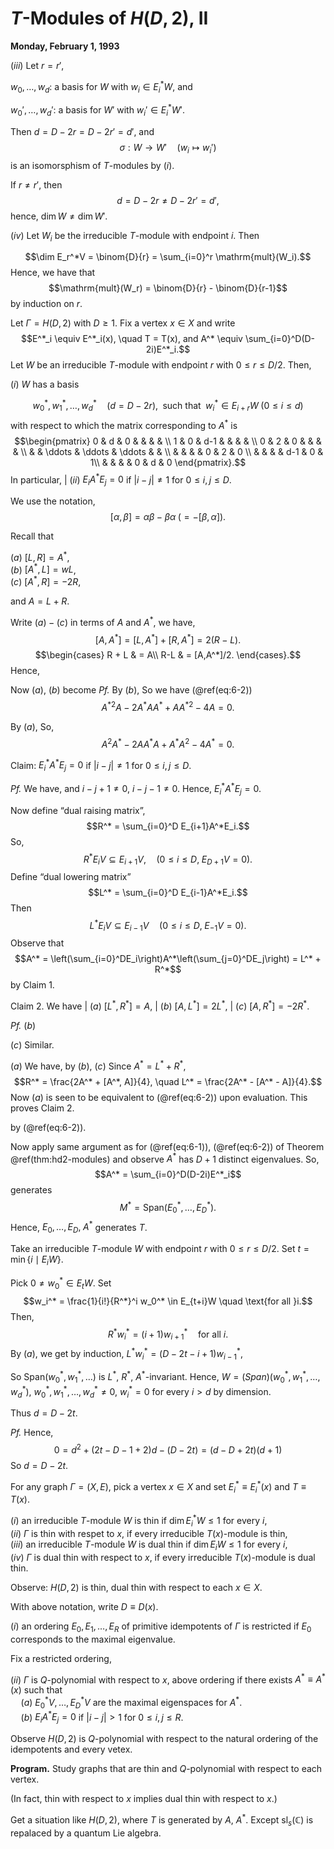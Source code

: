 # $T$-Modules of $H(D,2)$, II {#lec6}
**Monday, February 1, 1993**

:::{.proof name="Proof of Theorem \@ref(thm:hd2-modules) Continued"}

| $(iii)$ Let $r = r'$, 

$w_0,\ldots, w_d$: a basis for $W$ with $w_i\in E^*_iW$, and 

$w_0', \ldots, w_d'$: a basis for $W'$ with $w_i'\in E^*_iW'$.

Then $d = D-2r = D-2r' = d'$, and
$$\sigma: W \to W' \quad (w_i\mapsto w_i')$$
is an isomorsphism of $T$-modules by $(i)$.

If $r\neq r'$, then 
$$d = D-2r \neq D-2r' = d',$$
hence, $\dim W \neq \dim W'$.

| $(iv)$ Let $W_i$ be the irreducible $T$-module with endpoint $i$. Then 
$$\dim E_r^*V = \binom{D}{r} = \sum_{i=0}^r \mathrm{mult}(W_i).$$
Hence, we have that
$$\mathrm{mult}(W_r) = \binom{D}{r} - \binom{D}{r-1}$$
by induction on $r$.
:::

:::{.theorem #hd2-modules2}
Let $\Gamma = H(D,2)$ with $D\geq 1$. Fix a vertex $x\in X$ and write
$$E^*_i \equiv E^*_i(x), \quad T = T(x), and A^* \equiv \sum_{i=0}^D(D-2i)E^*_i.$$
Let $W$ be an irreducible $T$-module with endpoint $r$ with $0\leq r\leq D/2$. Then,

| $(i)$ $W$ has a basis
$$w_0^*, w_1^*, \ldots, w_d^* \quad(d = D-2r), \; \text{ such that }\; w_i^*\in E_{i+r}W\; (0\leq i \leq d)$$
with respect to which the matrix corresponding to $A^*$ is 
$$\begin{pmatrix} 
0 & d & 0   &  & & &  \\
1 & 0 & d-1 &  & & & \\
0 & 2 & 0   &  & & & \\
  &   & \ddots    & \ddots & \ddots &  & \\
  &   &                   & & 0 & 2 & 0 \\
  &   &      & & d-1 & 0 & 1\\
  &   &      & & 0 & d & 0
\end{pmatrix}.$$
In particular, 
| $(ii)$ $E_iA^*E_j = 0$ if $|i-j|\neq 1$ for $0 \leq i, j\leq D$.
:::

:::{.proof}
We use the notation, 
$$[\alpha, \beta] = \alpha\beta - \beta\alpha \; (=-[\beta, \alpha]).$$

Recall that

| $(a)$ $[L, R] = A^*$,
| $(b)$ $[A^*, L] = wL$, 
| $(c)$ $[A^*, R] = -2R$, 
and $A = L + R$.

Write $(a) - (c)$ in terms of $A$ and $A^*$, we have,
$$[A, A^*] = [L, A^*]+ [R, A^*] = 2(R-L).$$
$$\begin{cases} R + L & = A\\
R-L & = [A,A^*]/2. \end{cases}.$$
Hence, 
\begin{align}
R & = \frac{1}{4}(2A + [A, A^*]) \quad \text{ and }\\
L & = \frac{1}{4}(2A - [A, A^*]).
\end{align}

Now $(a)$, $(b)$ become
\begin{align}
A^2A^* - 2AA^*A + A^*A^2 - 4A^*  & = 0  (\#eq:6-1)\\
{A^*}^2A - 2A^*AA^* + A{A^*}^2 - 4A  & = 0 (\#eq:6-2)
\end{align}
_Pf._ \quad By $(b)$,
\begin{align}
2A - AA^* + A^*A & = 4L\\
& = 2[A^*, L]\\
& = A^* \frac{2A - [A,A^*]}{2} - \frac{2A - [A, A^*]}{2}A^*
\end{align}
So we have (\@ref(eq:6-2))
$$
{A^*}^2A - 2A^*AA^* + A{A^*}^2 - 4A   = 0.
$$

By $(a)$, 
\begin{align}
-16A^* & = [2A + [A, A^*], 2A - [A, A^*]]\\
& (2A + [A, A^*])(2A - [A, A^*]) - (2A - [A,A^*])(2A + [A, A^*])\\
& = [4A^2 - 2A[A, A^*] + [A, A^*](2A) - [A,A^*]^2\\
& \quad - 4A^2 - 2A[A, A^*] + [A, A^*](2A) + [A, A^*]^2\\
& = -4A^2A^* + 4AA^*A + 4AA^*A - 4A^*A^2.
\end{align}
So, 
$$A^2A^* - 2AA^*A + A^*A^2 - 4A^* = 0.$$

Claim: $E_i^*A^*E_j = 0$ if $|i-j| \neq 1$ for $0\leq i, j\leq D$.

_Pf._ We have,
\begin{align}
0 & = E_i(A^2A^* - 2AA^*A + A^*A^2 - 4A^*)E_j\\
& = E_iA^*E_j(\theta_i^2 - 2\theta_i\theta_j + \theta_j^2 - 4)\\
& \quad (AE_j = \theta_jE_j, \; E_iA = (AE_j)^\top = (\theta_iE_i)^\top = \theta_iE_i)\\
& = E_iA^*E_j(\theta_i - \theta_j -2)(\theta_i - \theta_j + 2)\\
& = E_iA^*E_j(D-2i - (D-2j)-2)(D-2i - (D-2j) + 2)\\
& \quad (\theta_k = D-2k)\\
& = E_iA^*E_j \cdot 4(i-j+1)(i-j-1)
\end{align}
and $i-j+1 \neq 0$, $i-j-1\neq 0$.
Hence, $E_i^*A^*E_j = 0$.

Now define "dual raising matrix",
$$R^* = \sum_{i=0}^D E_{i+1}A^*E_i.$$
So,
$$R^*E_iV \subseteq E_{i+1}V, \quad (0\leq i\leq D, \; E_{D+1}V = 0).$$
Define "dual lowering matrix"
$$L^* = \sum_{i=0}^D E_{i-1}A^*E_i.$$
Then 
$$L^*E_iV \subseteq E_{i-1}V \quad (0\leq i\leq D, \; E_{-1}V = 0).$$
Observe that 
$$A^* = \left(\sum_{i=0}^DE_i\right)A^*\left(\sum_{j=0}^DE_j\right) = L^* + R^*$$
by Claim 1.

Claim 2. We have
| $(a)$ $[L^*, R^*] = A$,
| $(b)$ $[A, L^*] = 2L^*$, 
| $(c)$ $[A, R^*] = -2R^*$.

_Pf._ 
$(b)$
\begin{align}
AL^* - L^*A & = \sum_{i=0}^D(AE_{i-1}A^*E_i - E_{i-1}A^*E_iA)\\
& = \sum_{i=0}^D E_{i-1}A^*E_i (\theta_{i-1} - \theta_i)\\
& \quad (\theta_k = D-2k, \quad \theta_{i-1}- \theta_i = 2I - 2(i-1) = 2\\
& = 2L^*.
\end{align}

$(c)$ Similar.

:::{.remark}
\begin{align}
AR^* - R^*A & = \sum_{i=0}^D (AE_{i+1}A^*E_i - E_{i+1}A^*E_iA)\\
& = \sum_{i=0}^D E_{i+1}A^*E_i (\theta_{i+1} - \theta_i)\\
& = 2R^*.
\end{align}
:::

$(a)$ We have, by $(b)$, $(c)$
\begin{equation}
[A, A^*] = [A, L^*] + [A, R^*] = 2(L^* - R^*).
\end{equation}
Since $A^* = L^* + R^*$, 
$$R^* = \frac{2A^* + [A^*, A]}{4}, \quad L^* = \frac{2A^* - [A^* - A]}{4}.$$
Now $(a)$ is seen to be equivalent to (\@ref(eq:6-2)) upon evaluation. 
This proves Claim 2.

:::{.remark}
\begin{align}
[L^*,R^*] & = \frac{1}{16}((2A^*-[A^*,A])(2A^*+[A^*,A]) - (2A^*+[A^*,A])(2A^*- [A,A^*]))\\
& = \frac{1}{16}(4{A^*}^2 + 2A^*[A^*,A] - [A^*,A]2A^* - [A^*,A]^2 - 4{A^*}^2 + 2A^*[A^*,A] - [A^*,A]2A^* + [A^*,A]^2)\\
& = \frac{1}{4}({A^*}^2A - 2A^*AA^* + A{A^*}^2)\\
& = A,
\end{align}
by (\@ref(eq:6-2)).
:::

Now apply same argument as for (\@ref(eq:6-1)), (\@ref(eq:6-2)) of Theorem \@ref(thm:hd2-modules) and observe $A^*$ has $D+1$ distinct eigenvalues. So,
$$A^* = \sum_{i=0}^D(D-2i)E^*_i$$
generates 
$$M^* = \mathrm{Span}(E^*_0, \ldots, E^*_D).$$
Hence, $E_0, \ldots, E_D, \; A^*$ generates $T$.

Take an irreducible $T$-module $W$ with endpoint $r$ with $0\leq r \leq D/2$. Set
$t = \min\{i\mid E_iW\}$.

Pick $0\neq w_0^*\in E_tW$. Set
$$w_i^* = \frac{1}{i!}{R^*}^i w_0^* \in E_{t+i}W \quad \text{for all }i.$$
Then,
$$R^*w_i^* = (i+1)w_{i+1}^* \quad \text{for all }i.$$
By $(a)$, we get by induction, $L^*w_i^* = (D-2t-i+1)w^*_{i-1}$,
\begin{align}
L^*w_i^* & = \frac{1}{i}L^*R^*w_{i-1}^* \\
& = \frac{1}{i}(A + R^*L^*)w_{i-1}^* \\
& = \frac{1}{i}((D-2(t+i-1))w^*_{i-1} + (i-1)(D-2t-i+2)w_{i-1}^*)\\
& = (D-2t - i + 1)w_{i-1}^*.
\end{align}

So $\mathrm{Span}(w_0^*, w_1^*, \ldots )$ is $L^*$, $R^*$, $A^*$-invariant. Hence,
$W = \mathrm(Span)(w_0^*, w_1^*, \ldots, w_d^*)$, $w_0^*, w_1^*, \ldots, w_d^* \neq 0$, $w^*_i = 0$ for every $i>d$ by dimension.

Thus $d = D-2t$.

_Pf._ 
\begin{align}
(D -2(t+d))w^*_d & = Aw_d^* \\
& = (L^*R^* - R^*L^*)w_d^*\\
& = -(D-2t - d + 1)R^*w_{d-1}^*\\
& = -(D-2t - d +1)dw^*_d.
\end{align}
Hence,
$$0 = d^2 + (2t - D - 1 + 2)d - (D-2t) = (d-D+2t)(d+1)$$
So $d = D-2t$.
:::


:::{.definition #thin-dualthin}
For any graph $\Gamma = (X, E)$, pick a vertex $x\in X$ and set $E^*_i \equiv E^*_i(x)$ and $T \equiv T(x)$.

| $(i)$ an irreducible $T$-module $W$ is thin \index{thin} if $\dim E_i^*W \leq 1$ for every $i$,

| $(ii)$ $\Gamma$ is thin with respet to $x$, if every irreducible $T(x)$-module is thin,

| $(iii)$ an irreducible $T$-module $W$ is dual thin \index{dual thin} if $\dim E_iW \leq 1$ for every $i$,

| $(iv)$ $\Gamma$ is dual thin with respect to $x$, if  every irreducible $T(x)$-module is dual thin.
:::

Observe: $H(D,2)$ is thin, dual thin with respect to each $x\in X$.


:::{.definition #q-polynomial-graph}
With above notation, write $D \equiv D(x)$.

| $(i)$ an ordering $E_0, E_1, \ldots, E_R$ of primitive idempotents of $\Gamma$ is restricted \index{restricted} if $E_0$ corresponds to the maximal eigenvalue.

Fix a restricted ordering,

| $(ii)$ $\Gamma$ is $Q$-polynomial with respect to $x$, above ordering if there exists $A^* \equiv A^*(x)$ such that

| $\quad (a)$ $E_0^*V, \ldots, E_D^*V$ are the maximal eigenspaces for $A^*$.

| $\quad (b)$ $E_iA^*E_j = 0$ if $|i-j| > 1$ for $0\leq i,j\leq R$.
:::

Observe $H(D,2)$ is $Q$-polynomial with respect to the natural ordering of the idempotents and every vetex.


**Program.** Study graphs that are thin and $Q$-polynomial with respect to each vertex.

(In fact, thin with respect to $x$ implies dual thin with respect to $x$.)

Get a situation like $H(D,2)$, where $T$ is generated by $A$, $A^*$. Except $\mathrm{sl}_s(\mathbb{C})$ is repalaced by a quantum Lie algebra.
